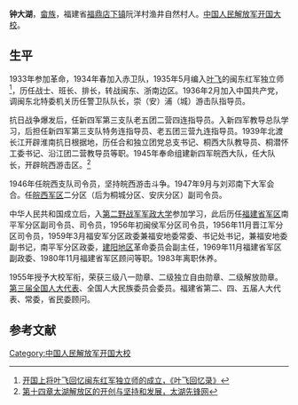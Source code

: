 '''钟大湖'''{{BD|1917年||2003年|6月18日}}，[[畲族|畲族]]，福建省[[福鼎|福鼎]][[店下镇|店下镇]]阮洋村渔井自然村人。[[中国人民解放军开国大校|中国人民解放军开国大校]]。
==生平==
1933年参加革命，1934年春加入赤卫队，1935年5月编入[[叶飞|叶飞]]的闽东红军独立师<ref>[https://www.meipian.cn/r3pudw1 开国上将叶飞回忆闽东红军独立师的成立，《叶飞回忆录》]</ref>，历任战士、班长、排长，转战闽东、浙南边区。1936年2月加入中国共产党，调闽东北特委机关历任警卫队队长，崇（安）浦（城）游击队指导员。

抗日战争爆发后，任新四军第三支队老五团二营四连指导员。入新四军教导总队学习，后担任新四军第三支队特务连指导员、老五团三营九连指导员。1939年北渡长江开辟淮南抗日根据地，历任合和独立团党总支书记、桐西大队教导员、桐潜怀工委书记、沿江团二营教导员等职。1945年奉命组建新四军皖西大队，任大队长，开辟皖西游击区。<ref>[http://www.thxf.gov.cn/e/action/ShowInfo.php?classid=2147&id=2969 第十四章太湖解放区的开创与坚持和发展，太湖先锋网]</ref>

1946年任皖西支队司令员，坚持皖西游击斗争。1947年9月与刘邓南下大军会合。任[[皖西军区|皖西军区]]二分区（后为桐城分区、安庆分区）副司令员。

中华人民共和国成立后，入[[第二野战军军政大学|第二野战军军政大学]]参加学习，此后历任[[福建省军区|福建省军区]]南平军分区副司令员、司令员，1956年初闽侯军分区司令员，1956年11月晋江军分区司令员，1959年3月福安军分区政委兼福安地委常委、书记处书记，兼福安地委副书记，南平军分区政委，[[建阳地区|建阳地区]]革命委员会副主任，1969年11月福建省军区副政委、1980年11月福建省军区顾问等职。1983年离职休养。

1955年授予大校军衔，荣获三级八一勋章、二级独立自由勋章、二级解放勋章。[[第三届全国人大代表|第三届全国人大代表]]、全国人大民族委员会委员。福建省第二、四、五届人大代表、常委，省民委顾问。
==参考文献==
<references/>
[[Category:中国人民解放军开国大校|Category:中国人民解放军开国大校]]